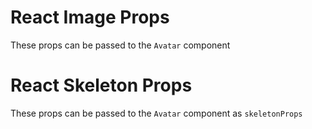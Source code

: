 
<Meta title="Components/Avatar/Additional Props" />

# React Image Props

These props can be passed to the `Avatar` component

<ArgTypes of={hidden_RSImg} />

# React Skeleton Props

These props can be passed to the `Avatar` component as `skeletonProps`

<ArgTypes of={hidden_RSSkeleton} />
